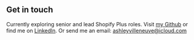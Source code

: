 ## Get in touch

Currently exploring senior and lead Shopify Plus roles. Visit [my Github](https://github.com/ashleyvilleneuve) or find me on [LinkedIn](https://linkedin.com/in/ashley-villeneuve-22a17196). Or send me an email: [ashleyvilleneuve@icloud.com](mailto://ashleyvilleneuve@icloud.com)
